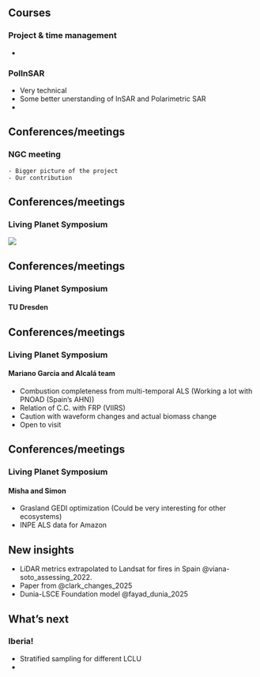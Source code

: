 ## Courses

### Project & time management

- 

### PolInSAR

- Very technical
- Some better unerstanding of InSAR and Polarimetric SAR
- 

## Conferences/meetings

### NGC meeting

    - Bigger picture of the project 
    - Our contribution

## Conferences/meetings

### Living Planet Symposium {.center}

![](update_meetings/figures/LPS_me.png)

## Conferences/meetings

### Living Planet Symposium 

#### TU Dresden


## Conferences/meetings

### Living Planet Symposium 

#### Mariano Garcia and Alcalá team

- Combustion completeness from multi-temporal ALS (Working a lot with PNOAD (Spain's AHN))
- Relation of C.C. with FRP (VIIRS)
- Caution with waveform changes and actual biomass change
- Open to visit

## Conferences/meetings

### Living Planet Symposium 

#### Misha and Simon

- Grasland GEDI optimization (Could be very interesting for other ecosystems)
- INPE ALS data for Amazon

## New insights

- LiDAR metrics extrapolated to Landsat for fires in Spain @viana-soto_assessing_2022.
- Paper from @clark_changes_2025
- Dunia-LSCE Foundation model @fayad_dunia_2025

## What's next

### Iberia!

- Stratified sampling for different LCLU
- 



